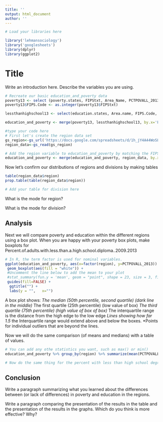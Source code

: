 ```yaml
---
title: ''
output: html_document
author: ''
---
```

 
```r
# Load your libraries here

library('lehmansociology')
library('googlesheets')
library(dplyr)
library(ggplot2)
```
# Title

Write an introduction here.
Describe the variables you are using.

```r
# Recreate our basic education_and_poverty data
poverty13 <- select (poverty.states, FIPStxt, Area_Name, PCTPOVALL_2013)
poverty13$FIPS.Code <- as.integer(poverty13$FIPStxt)

lessthanhighschool13 <- select(education.states, Area.name, FIPS.Code, Percent.of.adults.with.less.than.a.high.school.diploma..2009.2013)

education_and_poverty <- merge(poverty13, lessthanhighschool13, by.x='FIPS.Code', by.y='FIPS.Code')

```




````r
#type your code here
# First let's create the region data set
gs_region<-gs_url('https://docs.google.com/spreadsheets/d/1h_jY4A44WoSLkrqhwZZ9oJh51N2GybwVvGgEaY3n2gc/pubhtml')
region_data<-gs_read(gs_region)

````

```r

# Add the region variable to education_and_poverty by matching the FIPS code
education_and_poverty <- merge(education_and_poverty, region_data, by.x='FIPS.Code', by.y='FIPS.Code')

```

Now let's confirm our distributions of regions and divisions by making tables

```r

table(region_data$region)
prop.table(table(region_data$region))

# Add your table for division here


```

What is the mode for region?

What is the mode for division?


## Analysis
Next we will compare poverty and education within the different regions using a box plot. 
When you are happy with your poverty box plots, make boxplots for 
Percent.of.adults.with.less.than.a.high.school.diploma..2009.2013

```r

# In R, the term factor is used for nominal variables.
ggplot(education_and_poverty, aes(x=factor(region), y=PCTPOVALL_2013)) +
 geom_boxplot(aes(fill = "white")) +
 #Uncomment the line below to add the mean to your plot
 #stat_summary(fun.y = 'mean', geom = "point", shape = 23, size = 3, fill = "white") +
 guides(fill=FALSE) +
  ggtitle("") +
  labs(y = "",   x="")


```

A box plot shows: 
*The median (50th percentile, second quartile) (dark line in the middle)
*The first quartile (25th percentile) (low value of box)
*The third quartile (75th percentile) (high value of box of box)
*The interquartile range is the distance from the high edge to the low edge
*Lines showing how far 1.5 * the Interquartile range would extend above and below the boxes.
*Points for individual outliers that are beyond the lines.

Now we will do the same comparison (of means and medians) with a table of values.

```r


# You can add any othe statistics you want, such as max() or min()
education_and_poverty %>% group_by(region) %>% summarize(mean(PCTPOVALL_2013), median(PCTPOVALL_2013), IQR(PCTPOVALL_2013))

# Now do the same thing for the percent with less than high school degree.


```

## Conclusion
Write a paragraph summarizing what you learned about the differences between (or lack of differences) in poverty and education in the regions.



Write a paragraph comparing the presentation of the results in the table and the presentation of the results in the graphs.
Which do you think is more effective? Why?


